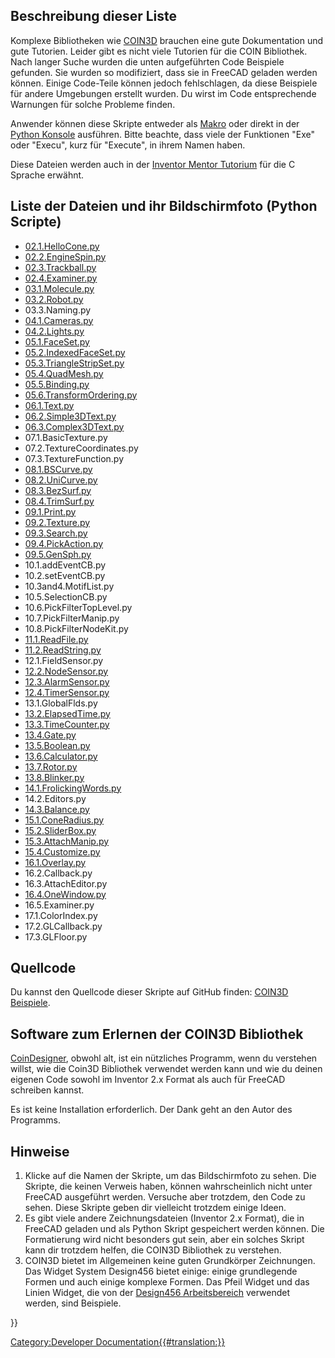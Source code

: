 <languages/>

{{TOCright}}

== Beschreibung dieser Liste ==

Komplexe Bibliotheken wie [https://en.wikipedia.org/wiki/Coin3D COIN3D] brauchen eine gute Dokumentation und gute Tutorien. Leider gibt es nicht viele Tutorien für die COIN Bibliothek. Nach langer Suche wurden die unten aufgeführten Code Beispiele gefunden. Sie wurden so modifiziert, dass sie in FreeCAD geladen werden können. Einige Code-Teile können jedoch fehlschlagen, da diese Beispiele für andere Umgebungen erstellt wurden. Du wirst im Code entsprechende Warnungen für solche Probleme finden.

Anwender können diese Skripte entweder als [[Macros/de|Makro]] oder direkt in der [[Python_console/de|Python Konsole]] ausführen. Bitte beachte, dass viele der Funktionen "Exe" oder "Execu", kurz für "Execute", in ihrem Namen haben.

Diese Dateien werden auch in der 
[http://www-evasion.imag.fr/Membres/Francois.Faure/doc/inventorMentor/sgi_html/pr01.html Inventor Mentor Tutorium] für die C Sprache erwähnt.

== Liste der Dateien und ihr Bildschirmfoto (Python Scripte) ==

* [https://github.com/MariwanJ/COIN3D_Examples/blob/main/screenShots/02.1.HelloCone.py.jpg 02.1.HelloCone.py]     
* [https://github.com/MariwanJ/COIN3D_Examples/blob/main/screenShots/02.2.EngineSpin.py.jpg 02.2.EngineSpin.py]
* [https://github.com/MariwanJ/COIN3D_Examples/blob/main/screenShots/02.3.Trackball.py.jpg 02.3.Trackball.py]
* [https://github.com/MariwanJ/COIN3D_Examples/blob/main/screenShots/02.4.Examiner.py.jpg 02.4.Examiner.py]
* [https://github.com/MariwanJ/COIN3D_Examples/blob/main/screenShots/03.1.Molecule.py.jpg 03.1.Molecule.py]
* [https://github.com/MariwanJ/COIN3D_Examples/blob/main/screenShots/03.2.Robot.py.jpg 03.2.Robot.py]
* 03.3.Naming.py
* [https://github.com/MariwanJ/COIN3D_Examples/blob/main/screenShots/04.1.Cameras.py.jpg 04.1.Cameras.py]
* [https://github.com/MariwanJ/COIN3D_Examples/blob/main/screenShots/04.2.Lights.py.jpg 04.2.Lights.py]
* [https://github.com/MariwanJ/COIN3D_Examples/blob/main/screenShots/05.1.FaceSet.py.jpg 05.1.FaceSet.py]
* [https://github.com/MariwanJ/COIN3D_Examples/blob/main/screenShots/05.2.IndexedFaceSet.py.jpg 05.2.IndexedFaceSet.py]
* [https://github.com/MariwanJ/COIN3D_Examples/blob/main/screenShots/05.3.TriangleStripSet.py.jpg 05.3.TriangleStripSet.py]
* [https://github.com/MariwanJ/COIN3D_Examples/blob/main/screenShots/05.4.QuadMesh.py.jpg 05.4.QuadMesh.py]
* [https://github.com/MariwanJ/COIN3D_Examples/blob/main/screenShots/05.5.Binding.py.jpg 05.5.Binding.py]
* [https://github.com/MariwanJ/COIN3D_Examples/blob/main/screenShots/05.6.TransformOrdering.py.jpg 05.6.TransformOrdering.py]
* [https://github.com/MariwanJ/COIN3D_Examples/blob/main/screenShots/06.1.Text.py.JPG 06.1.Text.py]
* [https://github.com/MariwanJ/COIN3D_Examples/blob/main/screenShots/06.2.Simple3DText.py.JPG 06.2.Simple3DText.py]
* [https://github.com/MariwanJ/COIN3D_Examples/blob/main/screenShots/06.3.Complex3DText.py.JPG 06.3.Complex3DText.py]
* 07.1.BasicTexture.py
* 07.2.TextureCoordinates.py
* 07.3.TextureFunction.py
* [https://github.com/MariwanJ/COIN3D_Examples/blob/main/screenShots/08.1.BSCurve.py.jpg 08.1.BSCurve.py]
* [https://github.com/MariwanJ/COIN3D_Examples/blob/main/screenShots/08.2.UniCurve.py.jpg 08.2.UniCurve.py]
* [https://github.com/MariwanJ/COIN3D_Examples/blob/main/screenShots/08.3.BezSurf.py.jpg 08.3.BezSurf.py]
* [https://github.com/MariwanJ/COIN3D_Examples/blob/main/screenShots/08.4.TrimSurf.py.jpg 08.4.TrimSurf.py]
* [https://github.com/MariwanJ/COIN3D_Examples/blob/main/screenShots/09.1.Print.py.jpg 09.1.Print.py]
* [https://github.com/MariwanJ/COIN3D_Examples/blob/main/screenShots/09.2.Texture.py.jpg 09.2.Texture.py]
* [https://github.com/MariwanJ/COIN3D_Examples/blob/main/screenShots/09.3.Search.py.jpg 09.3.Search.py]
* [https://github.com/MariwanJ/COIN3D_Examples/blob/main/screenShots/09.4.PickAction.py.jpg 09.4.PickAction.py]
* [https://github.com/MariwanJ/COIN3D_Examples/blob/main/screenShots/10.3and4.MotifList.py.jpg 09.5.GenSph.py]
* 10.1.addEventCB.py
* 10.2.setEventCB.py
* 10.3and4.MotifList.py
* 10.5.SelectionCB.py
* 10.6.PickFilterTopLevel.py
* 10.7.PickFilterManip.py
* 10.8.PickFilterNodeKit.py
* [https://github.com/MariwanJ/COIN3D_Examples/blob/main/screenShots/11.1.ReadFile.py%2Cjpg.JPG 11.1.ReadFile.py]
* [https://github.com/MariwanJ/COIN3D_Examples/blob/main/screenShots/11.2.ReadString.py.jpg 11.2.ReadString.py]
* 12.1.FieldSensor.py
* [https://github.com/MariwanJ/COIN3D_Examples/blob/main/screenShots/12.2.NodeSensor.py.jpg 12.2.NodeSensor.py]
* [https://github.com/MariwanJ/COIN3D_Examples/blob/main/screenShots/12.3.AlarmSensor.py.jpg 12.3.AlarmSensor.py]
* [https://github.com/MariwanJ/COIN3D_Examples/blob/main/screenShots/12.4.TimerSensor.py.jpg 12.4.TimerSensor.py]
* 13.1.GlobalFlds.py
* [https://github.com/MariwanJ/COIN3D_Examples/blob/main/screenShots/13.2.ElapsedTime.py.jpg 13.2.ElapsedTime.py]
* [https://github.com/MariwanJ/COIN3D_Examples/blob/main/screenShots/13.3.TimeCounter.py.jpg 13.3.TimeCounter.py]
* [https://github.com/MariwanJ/COIN3D_Examples/blob/main/screenShots/13.4.Gate.py.jpg 13.4.Gate.py]
* [https://github.com/MariwanJ/COIN3D_Examples/blob/main/screenShots/13.5.Boolean.py.jpg 13.5.Boolean.py]
* [https://github.com/MariwanJ/COIN3D_Examples/blob/main/screenShots/13.6.Calculator.py.jpg 13.6.Calculator.py]
* [https://github.com/MariwanJ/COIN3D_Examples/blob/main/screenShots/13.7.Rotor.py.jpg 13.7.Rotor.py]
* [https://github.com/MariwanJ/COIN3D_Examples/blob/main/screenShots/13.8.Blinker.py.jpg 13.8.Blinker.py]
* [https://github.com/MariwanJ/COIN3D_Examples/blob/main/screenShots/14.1.FrolickingWords.py.jpg 14.1.FrolickingWords.py]
* 14.2.Editors.py
* [https://github.com/MariwanJ/COIN3D_Examples/blob/main/screenShots/14.3.Balance.py.jpg 14.3.Balance.py]
* [https://github.com/MariwanJ/COIN3D_Examples/blob/main/screenShots/15.1.ConeRadius.py.jpg 15.1.ConeRadius.py]
* [https://github.com/MariwanJ/COIN3D_Examples/blob/main/screenShots/15.2.SliderBox.py.jpg 15.2.SliderBox.py]
* [https://github.com/MariwanJ/COIN3D_Examples/blob/main/screenShots/15.3.AttachManip.py.jpg 15.3.AttachManip.py]
* [https://github.com/MariwanJ/COIN3D_Examples/blob/main/screenShots/15.4.Customize.py.jpg 15.4.Customize.py]
* [https://github.com/MariwanJ/COIN3D_Examples/blob/main/screenShots/16.1.Overlay.py.jpg 16.1.Overlay.py]
* 16.2.Callback.py
* 16.3.AttachEditor.py
* [https://github.com/MariwanJ/COIN3D_Examples/blob/main/screenShots/16.4.OneWindow.py.jpg 16.4.OneWindow.py]
* 16.5.Examiner.py
* 17.1.ColorIndex.py
* 17.2.GLCallback.py
* 17.3.GLFloor.py

== Quellcode ==

Du kannst den Quellcode dieser Skripte auf GitHub finden: [https://github.com/MariwanJ/COIN3D_Examples COIN3D Beispiele].

== Software zum Erlernen der COIN3D Bibliothek ==

[http://coindesigner.sourceforge.net/ CoinDesigner], obwohl alt, ist ein nützliches Programm, wenn du verstehen willst, wie die Coin3D Bibliothek verwendet werden kann und wie du deinen eigenen Code sowohl im Inventor 2.x Format als auch für FreeCAD schreiben kannst.

Es ist keine Installation erforderlich. Der Dank geht an den Autor des Programms.

== Hinweise ==

# Klicke auf die Namen der Skripte, um das Bildschirmfoto zu sehen. Die Skripte, die keinen Verweis haben, können wahrscheinlich nicht unter FreeCAD ausgeführt werden. Versuche aber trotzdem, den Code zu sehen. Diese Skripte geben dir vielleicht trotzdem einige Ideen.
# Es gibt viele andere Zeichnungsdateien (Inventor 2.x Format), die in FreeCAD geladen und als Python Skript gespeichert werden können. Die Formatierung wird nicht besonders gut sein, aber ein solches Skript kann dir trotzdem helfen, die COIN3D Bibliothek zu verstehen.
# COIN3D bietet im Allgemeinen keine guten Grundkörper Zeichnungen. Das Widget System Design456 bietet einige: einige grundlegende Formen und auch einige komplexe Formen. Das Pfeil Widget und das Linien Widget, die von der [[Design456_Workbench/de|Design456 Arbeitsbereich]] verwendet werden, sind Beispiele.


{{Powerdocnavi{{#translation:}}}}
[[Category:Developer Documentation{{#translation:}}]]